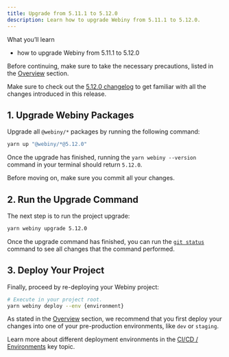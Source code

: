 ```yaml
---
title: Upgrade from 5.11.1 to 5.12.0
description: Learn how to upgrade Webiny from 5.11.1 to 5.12.0.
---
```



<Alert type="success">

 What you’ll learn

- how to upgrade Webiny from 5.11.1 to 5.12.0

</Alert>

<Alert type="danger">

Before continuing, make sure to take the necessary precautions, listed in the [Overview](/docs/how-to-guides/upgrade-webiny#-precaution-measures) section.

</Alert>

<Alert type="info">

Make sure to check out the [5.12.0 changelog](/docs/release-notes/5.12.0/changelog) to get familiar with all the changes introduced in this release.

</Alert>

## 1. Upgrade Webiny Packages

Upgrade all `@webiny/*` packages by running the following command:

```bash
yarn up "@webiny/*@5.12.0"
```

Once the upgrade has finished, running the `yarn webiny --version` command in your terminal should return `5.12.0`.

<Alert type="info">

Before moving on, make sure you commit all your changes.

</Alert>

## 2. Run the Upgrade Command

The next step is to run the project upgrade:

```bash
yarn webiny upgrade 5.12.0
```

Once the upgrade command has finished, you can run the [`git status`](https://git-scm.com/docs/git-status) command to see all changes that the command performed.

## 3. Deploy Your Project

Finally, proceed by re-deploying your Webiny project:

```bash
# Execute in your project root.
yarn webiny deploy --env {environment}
```

<Alert type="warning">

As stated in the [Overview](/docs/how-to-guides/upgrade-webiny#pre-production-environments-first) section, we recommend that you first deploy your changes into one of your pre-production environments, like `dev` or `staging`.

</Alert>

<Alert type="success">

Learn more about different deployment environments in the [CI/CD / Environments](/docs/key-topics/ci-cd/environments) key topic.

</Alert>